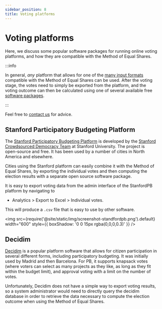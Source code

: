 ```yaml
---
sidebar_position: 8
title: Voting platforms
---
```



# Voting platforms

Here, we discuss some popular software packages for running online <Acronym acronym="PB" tooltip="Participatory Budgeting" /> voting platforms, and how they are compatible with the Method of Equal Shares.

:::info

In general, *any* platform that allows for one of the [many input formats](input-formats) compatible with the Method of Equal Shares can be used.
After the voting stage, the votes need to simply be exported from the platform, and the voting outcome can then be calculated using one of several available free [software packages](computation).

:::

Feel free to [contact us](../contacts) for advice.

## Stanford Participatory Budgeting Platform

The [Stanford Participatory Budgeting Platform](https://pbstanford.edu/) is developed by the [Stanford Crowdsourced Democracy Team](https://voxpopuli.stanford.edu/) at Stanford University.
The project is open-source and free.
It has been used by a number of cities in North America and elsewhere.

Cities using the Stanford platform can easily combine it with the Method of Equal Shares, by exporting the individual votes and then computing the election results with a separate open source software package.

It is easy to export voting data from the admin interface of the StanfordPB platform by navigating to
* Analytics > Export to Excel > Individual votes. 

This will produce a `.csv` file that is easy to use by other software.

<img src={require('@site/static/img/screenshot-standfordpb.png').default} width="600" style={{ boxShadow: '0 0 15px rgba(0,0,0,0.3)' }} />

## Decidim

[Decidim](https://decidim.org/) is a popular platform software that allows for citizen participation in several different forms, including participatory budgeting.
It was initially used by Madrid and then Barcelona.
For PB, it supports knapsack votes (where voters can select as many projects as they like, as long as they fit within the budget limit), and approval voting with a limit on the number of votes.

Unfortunately, Decidim does not have a simple way to export voting results, so a system administrator would need to directly query the decidim database in order to retrieve the data necessary to compute the election outcome when using the Method of Equal Shares.